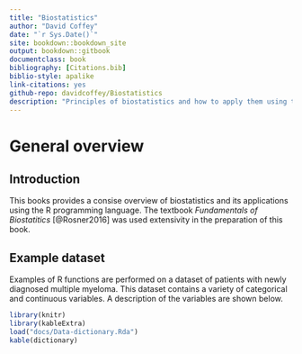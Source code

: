 ```yaml
--- 
title: "Biostatistics"
author: "David Coffey"
date: "`r Sys.Date()`"
site: bookdown::bookdown_site
output: bookdown::gitbook
documentclass: book
bibliography: [Citations.bib]
biblio-style: apalike
link-citations: yes
github-repo: davidcoffey/Biostatistics
description: "Principles of biostatistics and how to apply them using the R programming language."
---
```


# General overview

## Introduction
This books provides a consise overview of biostatistics and its applications using the R programming language.  The textbook *Fundamentals of Biostatitics* [@Rosner2016] was used extensivity in the preparation of this book.

## Example dataset
Examples of R functions are performed on a dataset of patients with newly diagnosed multiple myeloma.  This dataset  contains a variety of categorical and continuous variables. A description of the variables are shown below.

```r
library(knitr)
library(kableExtra)
load("docs/Data-dictionary.Rda")
kable(dictionary)
```
